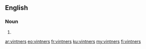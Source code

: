 ==English==

===Noun===
{{head|en|noun plural form}}

# {{plural of|vintner|lang=en}}

[[ar:vintners]]
[[eo:vintners]]
[[fr:vintners]]
[[ku:vintners]]
[[my:vintners]]
[[fi:vintners]]